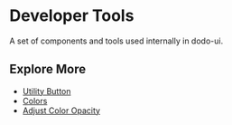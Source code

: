 # Developer Tools

A set of components and tools used internally in dodo-ui.

## Explore More

- [Utility Button](?path=/docs/developer-tools-components-utilitybutton--docs)
- [Colors](?path=/docs/developer-tools-philosophy-colors--docs)
- [Adjust Color Opacity](?path=/docs/developer-tools-philosophy-colors--docs#adjusting-opacity)
